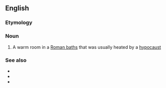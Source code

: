 ==English==

===Etymology===
{{etyl|la|en}}

===Noun===
{{wikipedia}}
{{en-noun|s|tepidaria}}

# A warm room in a [[Roman baths]] that was usually heated by a [[hypocaust]]

===See also===
* {{l|en|caldarium}}
* {{l|en|frigidarium}}
* {{l|en|tepid}}